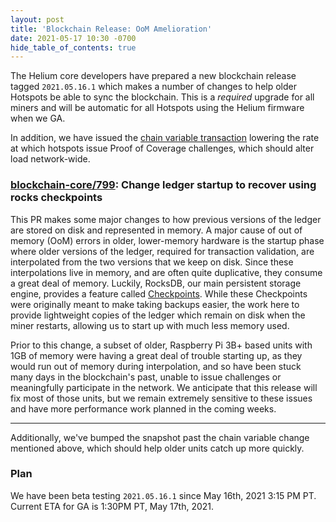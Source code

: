 ```yaml
---
layout: post
title: 'Blockchain Release: OoM Amelioration'
date: 2021-05-17 10:30 -0700
hide_table_of_contents: true
---
```


The Helium core developers have prepared a new blockchain release tagged `2021.05.16.1` which makes
a number of changes to help older Hotspots be able to sync the blockchain. This is a _required_
upgrade for all miners and will be automatic for all Hotspots using the Helium firmware when we GA.

<!--truncate-->

In addition, we have issued the
[chain variable transaction](https://github.com/helium/miner/blob/master/audit/var-61.md) lowering
the rate at which hotspots issue Proof of Coverage challenges, which should alter load network-wide.

### [blockchain-core/799](https://github.com/helium/blockchain-core/pull/799): Change ledger startup to recover using rocks checkpoints

This PR makes some major changes to how previous versions of the ledger are stored on disk and
represented in memory. A major cause of out of memory (OoM) errors in older, lower-memory hardware
is the startup phase where older versions of the ledger, required for transaction validation, are
interpolated from the two versions that we keep on disk. Since these interpolations live in memory,
and are often quite duplicative, they consume a great deal of memory. Luckily, RocksDB, our main
persistent storage engine, provides a feature called
[Checkpoints](https://github.com/facebook/rocksdb/wiki/Checkpoints). While these Checkpoints were
originally meant to make taking backups easier, the work here to provide lightweight copies of the
ledger which remain on disk when the miner restarts, allowing us to start up with much less memory
used.

Prior to this change, a subset of older, Raspberry Pi 3B+ based units with 1GB of memory were having
a great deal of trouble starting up, as they would run out of memory during interpolation, and so
have been stuck many days in the blockchain's past, unable to issue challenges or meaningfully
participate in the network. We anticipate that this release will fix most of those units, but we
remain extremely sensitive to these issues and have more performance work planned in the coming
weeks.

---

Additionally, we've bumped the snapshot past the chain variable change mentioned above, which should
help older units catch up more quickly.

### Plan

We have been beta testing `2021.05.16.1` since May 16th, 2021 3:15 PM PT. Current ETA for GA is
1:30PM PT, May 17th, 2021.
